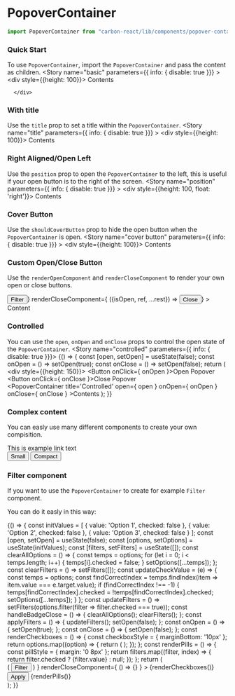 
<Meta title="Design System/Popover Container" />

# PopoverContainer

```jsx
import PopoverContainer from "carbon-react/lib/components/popover-container";
```

### Quick Start

To use `PopoverContainer`, import the `PopoverContainer` and pass the content as children.
<Preview>
  <Story name="basic" parameters={{ info: { disable: true }}} >
    <div style={{height: 100}}>
      <PopoverContainer>
      Contents
      </PopoverContainer>
      
      </div>
  </Story>
</Preview>

### With title
Use the `title` prop to set a title within the `PopoverContainer`.
<Preview>
  <Story name="title" parameters={{ info: { disable: true }}} >
    <div style={{height: 100}}>
      <PopoverContainer title="With a title">
      Contents
      </PopoverContainer>   
      </div>
  </Story>
</Preview>

### Right Aligned/Open Left
Use the `position` prop to open the `PopoverContainer` to the left, this is useful if your open button is to the right
of the screen.
<Preview>
  <Story name="position" parameters={{ info: { disable: true }}} >
    <div style={{height: 100, float: 'right'}}>
      <PopoverContainer title="Right Aligned" position="left">
      Contents
      </PopoverContainer>
      </div>
  </Story>
</Preview>

### Cover Button
Use the `shouldCoverButton` prop to hide the open button when the `PopoverContainer` is open.
<Preview>
  <Story name="cover button" parameters={{ info: { disable: true }}} >
    <div style={{height: 100}}>
      <PopoverContainer title="Cover Button" shouldCoverButton>
      Contents
      </PopoverContainer>
    </div>
  </Story>
</Preview>

### Custom Open/Close Button
Use the `renderOpenComponent` and `renderCloseComponent` to render your own open or close buttons.

<Preview>
  <Story name="render props" parameters={{ info: { disable: true }}} >
    <div style={{height: 250}}>
      <PopoverContainer
        title='Custom Open &amp; Close Button'
        renderOpenComponent={ ({isOpen, ref,...rest}) => <Button iconType={ !isOpen ? 'filter_new' : 'close' } iconPosition='after' {...rest}>Filter</Button>}
        renderCloseComponent={ ({isOpen, ref, ...rest}) => <Button {...rest}>Close</Button>}
      >
      Content
    </PopoverContainer>
      </div>
  </Story>
</Preview>

### Controlled
You can use the `open`, `onOpen` and `onClose` props to control the open state of the `PopoverContainer`.
<Preview>
  <Story name="controlled" parameters={{ info: { disable: true }}}>
    {() => {
          const [open, setOpen] = useState(false);
          const onOpen = () => setOpen(true);
          const onClose = () => setOpen(false);
          return (
            <div style={{height: 150}}>
            <Button onClick={ onOpen }>Open Popover</Button>
            <Button onClick={ onClose }>Close Popover</Button>
            <br />
            <PopoverContainer
              title='Controlled'
              open={ open }
              onOpen={ onOpen }
              onClose={ onClose }
            >Contents</PopoverContainer>
            </div>
          );
        }}
  </Story>
</Preview>


### Complex content

You can easly use many different components to create your own compisition.

<Preview>
  <Story name="complex" parameters={{ info: { disable: true }}}>
    <div style={{height: 330}}>
      <PopoverContainer title='Popover Container Title'>
        <Link>This is example link text</Link>
        <div style={ { padding: '25px 0 15px 0' } }>
          <Button>Small</Button>
          <Button>Compact</Button>
        </div>
        <DraggableContainer>
          <DraggableItem key='1' id={ 1 }>
            <Checkbox name='one' label='Draggable Label One' />
          </DraggableItem>
          <DraggableItem key='2' id={ 2 }>
            <Checkbox name='two' label='Draggable Label Two' />
          </DraggableItem>
          <DraggableItem key='3' id={ 3 }>
            <Checkbox name='three' label='Draggable Label Three' />
          </DraggableItem>
          <DraggableItem key='4' id={ 4 }>
            <Checkbox name='four' label='Draggable Label Four' />
          </DraggableItem>
        </DraggableContainer>
      </PopoverContainer>
    </div>
  </Story>
</Preview>


### Filter component

If you want to use the `PopoverContainer` to create for example `Filter` component.

You can do it easly in this way:

<Preview>
  <Story name="filter" parameters={{ info: { disable: true }}}>
    {() => {
        const initValues = [
          { value: 'Option 1', checked: false },
          { value: 'Option 2', checked: false },
          { value: 'Option 3', checked: false }
        ];
        const [open, setOpen] = useState(false);
        const [options, setOptions] = useState(initValues);
        const [filters, setFilters] = useState([]);
        const clearAllOptions = () => {
          const temps = options;
          for (let i = 0; i < temps.length; i++) {
            temps[i].checked = false;
          }
          setOptions([...temps]);
        };
        const clearFilters = () => setFilters([]);
        const updateCheckValue = (e) => {
          const temps = options;
          const findCorrectIndex = temps.findIndex(item => item.value === e.target.value);
          if (findCorrectIndex !== -1) {
            temps[findCorrectIndex].checked = !temps[findCorrectIndex].checked;
            setOptions([...temps]);
          }
        };
        const updateFilters = () => setFilters(options.filter(filter => filter.checked === true));
        const handleBadgeClose = () => {
          clearAllOptions();
          clearFilters();
        };
        const applyFilters = () => {
          updateFilters();
          setOpen(false);
        };
        const onOpen = () => {
          setOpen(true);
        };
        const onClose = () => {
          setOpen(false);
        };
        const renderCheckboxes = () => {
          const checkboxStyle = {
            marginBottom: '10px'
          };
          return options.map((option) => {
            return (
              <Checkbox
                onChange={ updateCheckValue }
                style={ checkboxStyle }
                label={ option.value }
                name={ option.value }
                value={ option.value }
                checked={ option.checked }
                key={ option.value }
              />
            );
          });
        };
        const renderPills = () => {
          const pillStyle = {
            margin: '0 8px'
          };
          return filters.map((filter, index) => {
            return filter.checked ? <Pill key={ index } style={ pillStyle }>{filter.value}</Pill> : null;
          });
        };
        return (
          <div style={{height: 280}}>
            <PopoverContainer
              title='How to create Filter component'
              open={ open }
              onOpen={ onOpen }
              onClose={ onClose }
              renderOpenComponent={ ({ isOpen, ref, ...rest }) => (
                <Badge counter={ filters.length } onClick={ handleBadgeClose }>
                  <Button
                    style={ { marginRight: 0 } }
                    buttonType={ isOpen ? 'primary' : 'darkBackground' }
                    iconPosition='after'
                    iconType={ !isOpen ? 'filter_new' : 'close' }
                    size='small'
                    { ...rest }
                  >
                    Filter
                  </Button>
                </Badge>
              ) }
              renderCloseComponent={ () => {} }
            >
              {renderCheckboxes()}
              <Button onClick={ applyFilters } style={ { margin: '20px 0' } }>Apply</Button>
            </PopoverContainer>
            {renderPills()}
          </div>
        );
      }}
  </Story>
</Preview>

<Props of={PopoverContainer} />
